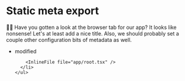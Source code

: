 # Static meta export

👨‍💼 Have you gotten a look at the browser tab for our app? It looks like
nonsense! Let's at least add a nice title. Also, we should probably set a couple
other configuration bits of metadata as well.

<TouchedFiles>
  <div id="files">
    <ul>
      <li data-state="modified">
        <span>modified</span>

        <InlineFile file="app/root.tsx" />
      </li>
    </ul>

  </div>
</TouchedFiles>
